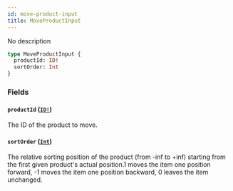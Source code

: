 ```yaml
---
id: move-product-input
title: MoveProductInput
---
```


No description

```graphql
type MoveProductInput {
  productId: ID!
  sortOrder: Int
}
```

### Fields

#### `productId` ([`ID!`](/developer/api-reference/scalars/id.mdx))

The ID of the product to move.

#### `sortOrder` ([`Int`](/developer/api-reference/scalars/int.mdx))

The relative sorting position of the product (from -inf to +inf) starting from the first given product's actual position.1 moves the item one position forward, -1 moves the item one position backward, 0 leaves the item unchanged.
